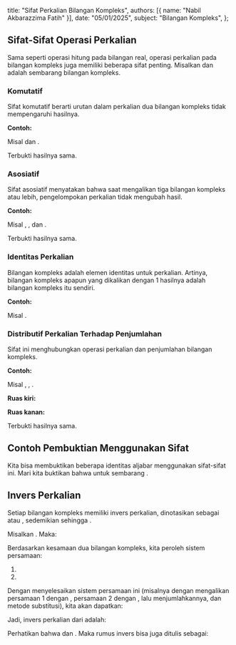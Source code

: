   title: "Sifat Perkalian Bilangan Kompleks",
  authors: [{ name: "Nabil Akbarazzima Fatih" }],
  date: "05/01/2025",
  subject: "Bilangan Kompleks",
};

## Sifat-Sifat Operasi Perkalian

Sama seperti operasi hitung pada bilangan real, operasi perkalian pada bilangan kompleks juga memiliki beberapa sifat penting. Misalkan <InlineMath math="z_1, z_2," /> dan <InlineMath math="z_3" /> adalah sembarang bilangan kompleks.

### Komutatif

Sifat komutatif berarti urutan dalam perkalian dua bilangan kompleks tidak mempengaruhi hasilnya.

<BlockMath math="z_1 \times z_2 = z_2 \times z_1" />

**Contoh:**

Misal <InlineMath math="z_1 = 1+2i" /> dan <InlineMath math="z_2 = 3-i" />.

<MathContainer>
  <BlockMath math="z_1 \times z_2 = (1+2i)(3-i) = 1(3-i) + 2i(3-i) = 3-i+6i-2i^2 = 3+5i-2(-1) = 5+5i" />
  <BlockMath math="z_2 \times z_1 = (3-i)(1+2i) = 3(1+2i) - i(1+2i) = 3+6i-i-2i^2 = 3+5i-2(-1) = 5+5i" />
</MathContainer>

Terbukti hasilnya sama.

### Asosiatif

Sifat asosiatif menyatakan bahwa saat mengalikan tiga bilangan kompleks atau lebih, pengelompokan perkalian tidak mengubah hasil.

<BlockMath math="(z_1 \times z_2) \times z_3 = z_1 \times (z_2 \times z_3)" />

**Contoh:**

Misal <InlineMath math="z_1 = i" />, <InlineMath math="z_2 = 2" />, dan <InlineMath math="z_3 = 3-i" />.

<MathContainer>
  <BlockMath math="(z_1 \times z_2) \times z_3 = (i \times 2) \times (3-i) = 2i(3-i) = 6i - 2i^2 = 6i - 2(-1) = 2+6i" />
  <BlockMath math="z_1 \times (z_2 \times z_3) = i \times (2 \times (3-i)) = i \times (6-2i) = 6i - 2i^2 = 6i - 2(-1) = 2+6i" />
</MathContainer>

Terbukti hasilnya sama.

### Identitas Perkalian

Bilangan kompleks <InlineMath math="1 = 1+0i" /> adalah elemen identitas untuk perkalian. Artinya, bilangan kompleks apapun yang dikalikan dengan 1 hasilnya adalah bilangan kompleks itu sendiri.

<BlockMath math="z \times 1 = z = 1 \times z" />

**Contoh:**

Misal <InlineMath math="z = 4-7i" />.

<MathContainer>
  <BlockMath math="z \times 1 = (4-7i)(1+0i) = 4(1) - (-7)(0) + i(4(0) + (-7)(1)) = 4 - 7i = z" />
  <BlockMath math="1 \times z = (1+0i)(4-7i) = 1(4) - (0)(-7) + i(1(-7) + 0(4)) = 4 - 7i = z" />
</MathContainer>

### Distributif Perkalian Terhadap Penjumlahan

Sifat ini menghubungkan operasi perkalian dan penjumlahan bilangan kompleks.

<BlockMath math="z_1 \times (z_2 + z_3) = (z_1 \times z_2) + (z_1 \times z_3)" />

**Contoh:**

Misal <InlineMath math="z_1=2" />, <InlineMath math="z_2 = 1+i" />, <InlineMath math="z_3 = 3-2i" />.

**Ruas kiri:** <InlineMath math="z_1 \times (z_2 + z_3)" />

<MathContainer>
  <BlockMath math="z_1 \times (z_2 + z_3) = 2 \times ((1+i) + (3-2i))" />
  <BlockMath math="= 2 \times (1+3 + i-2i)" />
  <BlockMath math="= 2 \times (4-i)" />
  <BlockMath math="= 8-2i" />
</MathContainer>

**Ruas kanan:** <InlineMath math="(z_1 \times z_2) + (z_1 \times z_3)" />

<MathContainer>
  <BlockMath math="(z_1 \times z_2) + (z_1 \times z_3) = (2(1+i)) + (2(3-2i))" />
  <BlockMath math="= (2+2i) + (6-4i)" />
  <BlockMath math="= (2+6) + (2i-4i)" />
  <BlockMath math="= 8-2i" />
</MathContainer>

Terbukti hasilnya sama.

## Contoh Pembuktian Menggunakan Sifat

Kita bisa membuktikan beberapa identitas aljabar menggunakan sifat-sifat ini. Mari kita buktikan bahwa <InlineMath math="(z_1 + z_2)^2 = z_1^2 + 2z_1z_2 + z_2^2" /> untuk sembarang <InlineMath math="z_1, z_2" />.

<MathContainer>
  <BlockMath math="(z_1 + z_2)^2 = (z_1 + z_2)(z_1 + z_2) \quad \text{(Definisi kuadrat)}" />
  <BlockMath math="= z_1(z_1 + z_2) + z_2(z_1 + z_2) \quad \text{(Sifat Distributif)}" />
  <BlockMath math="= (z_1z_1 + z_1z_2) + (z_2z_1 + z_2z_2) \quad \text{(Sifat Distributif)}" />
  <BlockMath math="= z_1^2 + z_1z_2 + z_2z_1 + z_2^2 \quad \text{(Definisi kuadrat)}" />
  <BlockMath math="= z_1^2 + z_1z_2 + z_1z_2 + z_2^2 \quad \text{(Sifat Komutatif: } z_2z_1 = z_1z_2)" />
  <BlockMath math="= z_1^2 + 2z_1z_2 + z_2^2 \quad \text{(Penggabungan suku sejenis)}" />
</MathContainer>

## Invers Perkalian

Setiap bilangan kompleks <InlineMath math="z = x + iy \neq 0" /> memiliki invers perkalian, dinotasikan sebagai <InlineMath math="z^{-1}" /> atau <InlineMath math="1/z" />, sedemikian sehingga <InlineMath math="z \times z^{-1} = 1" />.

Misalkan <InlineMath math="z^{-1} = u + iv" />. Maka:

<MathContainer>
  <BlockMath math="z \times z^{-1} = 1" />
  <BlockMath math="(x+iy)(u+iv) = 1 + 0i" />
  <BlockMath math="(xu - yv) + i(xv + uy) = 1 + 0i" />
</MathContainer>

Berdasarkan kesamaan dua bilangan kompleks, kita peroleh sistem persamaan:

1.  <InlineMath math="xu - yv = 1" />
2.  <InlineMath math="xv + uy = 0" />

Dengan menyelesaikan sistem persamaan ini (misalnya dengan mengalikan persamaan 1 dengan <InlineMath math="x" />, persamaan 2 dengan <InlineMath math="y" />, lalu menjumlahkannya, dan metode substitusi), kita akan dapatkan:

<MathContainer>
  <BlockMath math="u = \frac{x}{x^2+y^2}" />
  <BlockMath math="v = -\frac{y}{x^2+y^2}" />
</MathContainer>

Jadi, invers perkalian dari <InlineMath math="z = x+iy" /> adalah:

<BlockMath math="z^{-1} = \frac{x}{x^2+y^2} - i\frac{y}{x^2+y^2}" />

Perhatikan bahwa <InlineMath math="x^2+y^2 = |z|^2" /> dan <InlineMath math="x-iy = \bar{z}" />. Maka rumus invers bisa juga ditulis sebagai:

<BlockMath math="z^{-1} = \frac{\bar{z}}{|z|^2}" />
